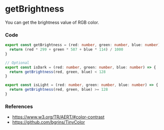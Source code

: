 
<BackTop />

# getBrightness

You can get the brightness value of RGB color.

### Code

```ts filename="services/utils/index.ts"
export const getBrightness = (red: number, green: number, blue: number) => {
  return (red * 299 + green * 587 + blue * 114) / 1000
}

// Optional
export const isDark = (red: number, green: number, blue: number) => {
  return getBrightness(red, green, blue) < 128
}

export const isLight = (red: number, green: number, blue: number) => {
  return getBrightness(red, green, blue) >= 128
}
```

### References

- https://www.w3.org/TR/AERT/#color-contrast
- https://github.com/bgrins/TinyColor

<Comment />
